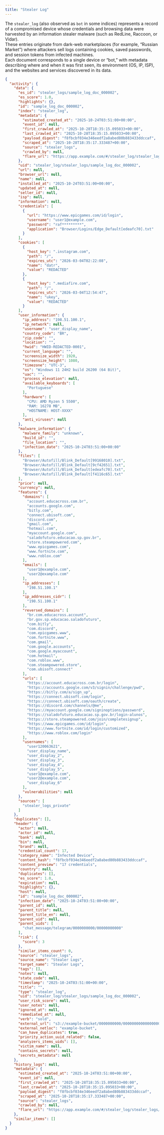 ```yaml
---
title: "Stealer Log"
---
```


The `stealer_log` (also observed as `bot` in some indices) represents a record of a compromised device whose credentials and browsing data were harvested by an information stealer malware (such as RedLine, Raccoon, or Vidar).  
These entries originate from dark-web marketplaces (for example, “Russian Market”) where attackers sell logs containing cookies, saved passwords, and session tokens from infected machines.  
Each document corresponds to a single device or “bot,” with metadata describing where and when it was first seen, its environment (OS, IP, ISP), and the websites and services discovered in its data.

```json Example Content
{
  "activity": {
    "data": {
      "es_id": "stealer_logs/sample_log_doc_000002",
      "es_score": 1.0,
      "highlights": {},
      "id": "sample_log_doc_000002",
      "index": "stealer_log",
      "metadata": {
        "estimated_created_at": "2025-10-24T03:51:00+00:00",
        "event_id": null,
        "first_crawled_at": "2025-10-28T18:35:15.095033+00:00",
        "last_crawled_at": "2025-10-28T18:35:15.095033+00:00",
        "payload_digest": "f8fbcbf034e346eedf2a8abed80b883433ddccaf",
        "scraped_at": "2025-10-28T18:35:17.333487+00:00",
        "source": "stealer_logs",
        "crawled_by": null,
        "flare_url": "https://app.example.com/#/stealer_log/stealer_logs/sample_log_doc_000002"
      },
      "uid": "stealer_log/stealer_logs/sample_log_doc_000002",
      "url": null,
      "browser_url": null,
      "name": null,
      "installed_at": "2025-10-24T03:51:00+00:00",
      "updated_at": null,
      "seller_id": null,
      "isp": null,
      "information": null,
      "credentials": [
        {
          "url": "https://www.epicgames.com/id/login",
          "username": "user1@example.com",
          "password": "raf*********",
          "application": "Browser/Logins/Edge_Default[edeafc70].txt"
        }
      ],
      "cookies": [
        {
          "host_key": ".instagram.com",
          "path": "/",
          "expires_utc": "2026-03-04T02:22:08",
          "name": "datr",
          "value": "REDACTED"
        },
        {
          "host_key": ".mediafire.com",
          "path": "/",
          "expires_utc": "2026-03-04T12:54:47",
          "name": "ukey",
          "value": "REDACTED"
        }
      ],
      "user_information": {
        "ip_address": "198.51.100.1",
        "ip_network": null,
        "username": "user_display_name",
        "country_code": "BR",
        "zip_code": "",
        "location": "",
        "hwid": "HWID-REDACTED-0001",
        "current_language": "",
        "screensize_width": 1920,
        "screensize_height": 1080,
        "timezone": "UTC-3",
        "os": "Windows 11 24H2 build 26200 (64 Bit)",
        "uac": "",
        "process_elevation": null,
        "available_keyboards": [
          "Portuguese"
        ],
        "hardware": [
          "CPU: AMD Ryzen 5 5500",
          "RAM: 16278 MB",
          "HOSTNAME: HOST-XXXX"
        ],
        "anti_viruses": null
      },
      "malware_information": {
        "malware_family": "unknown",
        "build_id": "",
        "file_location": "",
        "infection_date": "2025-10-24T03:51:00+00:00"
      },
      "files": [
        "Browser/Autofill/Blink_Default[99168010].txt",
        "Browser/Autofill/Blink_Default[9cf42651].txt",
        "Browser/Autofill/Blink_Default[edeafc70].txt",
        "Browser/Autofill/Blink_Default[f4116c65].txt"
      ],
      "price": null,
      "currency": null,
      "features": {
        "domains": [
          "account.educacross.com.br",
          "accounts.google.com",
          "bitly.com",
          "connect.ubisoft.com",
          "discord.com",
          "gmail.com",
          "hotmail.com",
          "myaccount.google.com",
          "saladofuturo.educacao.sp.gov.br",
          "store.steampowered.com",
          "www.epicgames.com",
          "www.fortnite.com",
          "www.roblox.com"
        ],
        "emails": [
          "user1@example.com",
          "user2@example.com"
        ],
        "ip_addresses": [
          "198.51.100.1"
        ],
        "ip_addresses_cidr": [
          "198.51.100.1"
        ],
        "reversed_domains": [
          "br.com.educacross.account",
          "br.gov.sp.educacao.saladofuturo",
          "com.bitly",
          "com.discord",
          "com.epicgames.www",
          "com.fortnite.www",
          "com.gmail",
          "com.google.accounts",
          "com.google.myaccount",
          "com.hotmail",
          "com.roblox.www",
          "com.steampowered.store",
          "com.ubisoft.connect"
        ],
        "urls": [
          "https://account.educacross.com.br/login",
          "https://accounts.google.com/v3/signin/challenge/pwd",
          "https://bitly.com/a/sign_up",
          "https://connect.ubisoft.com/login",
          "https://connect.ubisoft.com/oauth/create",
          "https://discord.com/channels/@me",
          "https://myaccount.google.com/signinoptions/password",
          "https://saladofuturo.educacao.sp.gov.br/login-alunos",
          "https://store.steampowered.com/join/completesignup",
          "https://www.epicgames.com/id/login",
          "https://www.fortnite.com/id/login/customized",
          "https://www.roblox.com/login"
        ],
        "usernames": [
          "user120063621",
          "user_display_name",
          "user_display_2",
          "user_display_3",
          "user_display_4",
          "user_display_5",
          "user1@example.com",
          "user2@example.com",
          "user_display_6"
        ],
        "vulnerabilities": null
      },
      "sources": [
        "stealer_logs_private"
      ]
    },
    "duplicates": [],
    "header": {
      "actor": null,
      "actor_id": null,
      "bank": null,
      "bin": null,
      "brand": null,
      "credential_count": 17,
      "category_name": "Infected Device",
      "content_hash": "f8fbcbf034e346eedf2a8abed80b883433ddccaf",
      "content_preview": "17 credentials",
      "country": null,
      "duplicates": [],
      "es_score": 1.0,
      "expiration": null,
      "highlights": {},
      "host": null,
      "id": "sample_log_doc_000002",
      "infection_date": "2025-10-24T03:51:00+00:00",
      "parent_id": null,
      "parent_title": null,
      "parent_title_en": null,
      "parent_uid": null,
      "parent_uids": [
        "chat_message/telegram/0000000000/00000000000"
      ],
      "risk": {
        "score": 3
      },
      "similar_items_count": 0,
      "source": "stealer_logs",
      "source_name": "Stealer Logs",
      "target_name": "Stealer Logs",
      "tags": [],
      "notes": null,
      "state_code": null,
      "timestamp": "2025-10-24T03:51:00+00:00",
      "title": "",
      "type": "stealer_log",
      "uid": "stealer_log/stealer_logs/sample_log_doc_000002",
      "user_risk_score": null,
      "user_notes": null,
      "ignored_at": null,
      "remediated_at": null,
      "verb": "sold",
      "external_url": "s3://example-bucket/0000000000/00000000000000000000000000000000000000",
      "external_netloc": "example-bucket",
      "can_have_duplicates": true,
      "priority_action_uuid_related": false,
      "analyzers_items_uids": [],
      "victim_name": null,
      "contains_secrets": null,
      "secrets_metadata": null
    },
    "history_logs": null,
    "metadata": {
      "estimated_created_at": "2025-10-24T03:51:00+00:00",
      "event_id": null,
      "first_crawled_at": "2025-10-28T18:35:15.095033+00:00",
      "last_crawled_at": "2025-10-28T18:35:15.095033+00:00",
      "payload_digest": "f8fbcbf034e346eedf2a8abed80b883433ddccaf",
      "scraped_at": "2025-10-28T18:35:17.333487+00:00",
      "source": "stealer_logs",
      "crawled_by": null,
      "flare_url": "https://app.example.com/#/stealer_log/stealer_logs/sample_log_doc_000002"
    },
    "similar_items": []
  }
}
```

